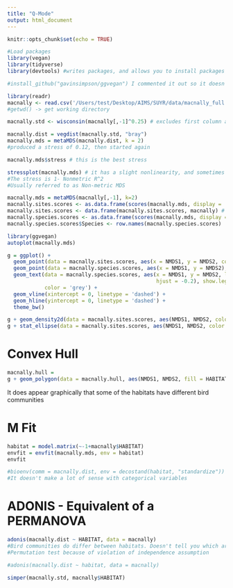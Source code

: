```yaml
---
title: "Q-Mode"
output: html_document
---
```


```r
knitr::opts_chunk$set(echo = TRUE)
```

```r
#Load packages
library(vegan)
library(tidyverse)
library(devtools) #writes packages, and allows you to install packages from places that are not CRAN (github in this case)

#install_github("gavinsimpson/ggvegan") I commented it out so it doesn't run everytime.
```

```r
library(readr)
macnally <- read.csv('/Users/test/Desktop/AIMS/SUYR/data/macnally_full.csv', strip.white = T)
#getwd() -> get working directory
```

```r
macnally.std <- wisconsin(macnally[,-1]^0.25) # excludes first column and all data is transformed to fourth root
```

```r
macnally.dist = vegdist(macnally.std, "bray")
macnally.mds = metaMDS(macnally.dist, k = 2)
#produced a stress of 0.12, then started again 
```
```r
macnally.mds$stress # this is the best stress
```

```r
stressplot(macnally.mds) # it has a slight nonlinearity, and sometimes even steps
#The stress is 1- Nonmetric R^2
#Usually referred to as Non-metric MDS
```

```r
macnally.mds = metaMDS(macnally[,-1], k=2)
macnally.sites.scores <- as.data.frame(scores(macnally.mds, display = 'sites'))
macnally.sites.scores <- data.frame(macnally.sites.scores, macnally) # put original data in the site scores
macnally.species.scores <- as.data.frame(scores(macnally.mds, display = 'species'))
macnally.species.scores$Species <- row.names(macnally.species.scores)
```


```r
library(ggvegan)
autoplot(macnally.mds)
```

```r
g = ggplot() +
  geom_point(data = macnally.sites.scores, aes(x = NMDS1, y = NMDS2, color = HABITAT)) +
  geom_point(data = macnally.species.scores, aes(x = NMDS1, y = NMDS2), color = 'grey') +
  geom_text(data = macnally.species.scores, aes(x = NMDS1, y = NMDS2, label = Species, 
                                                hjust = -0.2), show.legend = F,
            color = 'grey') +
  geom_vline(xintercept = 0, linetype = 'dashed') +
  geom_hline(yintercept = 0, linetype = 'dashed') +
  theme_bw() 

g + geom_density2d(data = macnally.sites.scores, aes(NMDS1, NMDS2, color = HABITAT))
g + stat_ellipse(data = macnally.sites.scores, aes(NMDS1, NMDS2, color = HABITAT), level = c(0.8,0.95))
```


# Convex Hull

```r
macnally.hull = 
g + geom_polygon(data = macnally.hull, aes(NMDS1, NMDS2, fill = HABITAT, color = HABITAT), alpha = 0.2)
```

It does appear graphically that some of the habitats have different bird communities


# M Fit

```r
habitat = model.matrix(~-1+macnally$HABITAT)
envfit = envfit(macnally.mds, env = habitat)
envfit
```

```r
#bioenv(comm = macnally.dist, env = decostand(habitat, "standardize"))
#It doesn't make a lot of sense with categorical variables
```


# ADONIS - Equivalent of a PERMANOVA

```r
adonis(macnally.dist ~ HABITAT, data = macnally)
#Bird communities do differ between habitats. Doesn't tell you which are different from which.
#Permutation test because of violation of independence assumption

#adonis(macnally.dist ~ habitat, data = macnally)
```

```r
simper(macnally.std, macnally$HABITAT)
```


